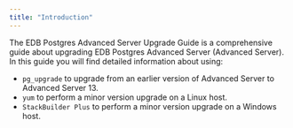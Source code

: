 ```yaml
---
title: "Introduction"
---
```




The EDB Postgres Advanced Server Upgrade Guide is a comprehensive guide about upgrading EDB Postgres Advanced Server (Advanced Server). In this guide you will find detailed information about using:

  - `pg_upgrade` to upgrade from an earlier version of Advanced Server to Advanced Server 13.
  - `yum` to perform a minor version upgrade on a Linux host.
  - `StackBuilder Plus` to perform a minor version upgrade on a Windows host.
